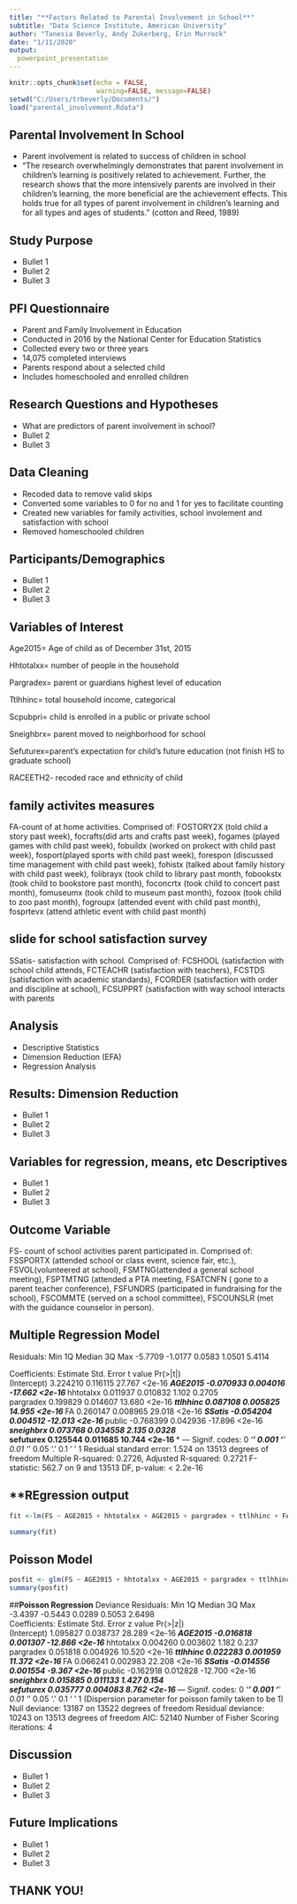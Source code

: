 ---
title: "**Factors Related to Parental Involvement in School**"
subtitle: "Data Science Institute, American University"
author: "Tanesia Beverly, Andy Zukerberg, Erin Murrock"
date: "1/11/2020"
output: 
  powerpoint_presentation
---


```{r setup, include=FALSE}
knitr::opts_chunk$set(echo = FALSE,
                      warning=FALSE, message=FALSE)
setwd("C:/Users/trbeverly/Documents/")
load("parental_involvement.Rdata")

```

## **Parental Involvement In School** 

- Parent involvement is related to success of children in school
- “The research overwhelmingly demonstrates that parent involvement in children's learning is positively related to achievement. Further, the research shows that the more intensively parents are involved in their children's learning, the more beneficial are the achievement effects. This holds true for all types of parent involvement in children's learning and for all types and ages of students.” (cotton and Reed, 1989)   


## **Study Purpose** 

- Bullet 1
- Bullet 2
- Bullet 3

## **PFI Questionnaire**

- Parent and Family Involvement in Education
- Conducted in 2016 by the National Center for Education Statistics
- Collected every two or three years
- 14,075 completed interviews
- Parents respond about a selected child
- Includes homeschooled and enrolled children

## **Research Questions and Hypotheses** 

- What are predictors of parent involvement in school?
- Bullet 2
- Bullet 3

## **Data Cleaning**

- Recoded data to remove valid skips 
- Converted some variables to 0 for no and 1 for yes to facilitate counting
- Created new variables for family activities, school involement and satisfaction with school 
- Removed homeschooled children


## **Participants/Demographics**

- Bullet 1
- Bullet 2
- Bullet 3

## **Variables of Interest**
Age2015= Age of child as of December 31st, 2015

Hhtotalxx= number of people in the household

Pargradex= parent or guardians highest level of education

Ttlhhinc= total household income, categorical

Scpubpri= child is enrolled in a public or private school

Sneighbrx= parent moved to neighborhood for school

Sefuturex=parent’s expectation for child’s future education (not finish HS to graduate school)

RACEETH2- recoded race and ethnicity of child

## **family activites measures**

FA-count of at home activities. Comprised of:
FOSTORY2X (told child a story past week), focrafts(did arts and crafts past week), fogames (played games with child past week), fobuildx (worked on prokect with child past week), fosport(played sports with child past week), forespon (discussed time management with child past week), fohistx (talked about family history with child past week), folibrayx (took child to library past month, fobookstx (took child to bookstore past month), foconcrtx (took child to concert past month), fomuseumx (took child to museum past month), fozoox (took child to zoo past month), fogroupx (attended event with child past month), fosprtevx (attend athletic event with child past month)

## slide for school satisfaction survey
SSatis- satisfaction with school. Comprised of:
FCSHOOL (satisfaction with school child attends, FCTEACHR (satisfaction with teachers), FCSTDS (satisfaction with academic standards), FCORDER (satisfaction with order and discipline at school), FCSUPPRT (satisfaction with way school interacts with parents

## **Analysis**

- Descriptive Statistics
- Dimension Reduction (EFA)
- Regression Analysis

## **Results: Dimension Reduction**

- Bullet 1
- Bullet 2
- Bullet 3

## **Variables for regression, means, etc Descriptives**

- Bullet 1
- Bullet 2
- Bullet 3

## **Outcome Variable**
FS- count of school activities parent participated in. 
Comprised of:	
FSSPORTX (attended school or class event, science fair, etc.), FSVOL(volunteered at school), FSMTNG(attended a general school meeting), FSPTMTNG (attended a PTA meeting, FSATCNFN ( gone to a parent teacher conference), FSFUNDRS (participated in fundraising for the school), FSCOMMTE (served on a school committee), FSCOUNSLR (met with the guidance counselor in person).


## **Multiple Regression Model**
Residuals:
    Min      1Q  Median      3Q     Max 
-5.7709 -1.0177  0.0583  1.0501  5.4114 

Coefficients:
             Estimate Std. Error t value Pr(>|t|)    
(Intercept)  3.224210   0.116115  27.767   <2e-16 ***
AGE2015     -0.070933   0.004016 -17.662   <2e-16 ***
hhtotalxx    0.011937   0.010832   1.102   0.2705    
pargradex    0.199829   0.014607  13.680   <2e-16 ***
ttlhhinc     0.087108   0.005825  14.955   <2e-16 ***
FA           0.260147   0.008965  29.018   <2e-16 ***
SSatis      -0.054204   0.004512 -12.013   <2e-16 ***
public      -0.768399   0.042936 -17.896   <2e-16 ***
sneighbrx    0.073768   0.034558   2.135   0.0328 *  
sefuturex    0.125544   0.011685  10.744   <2e-16 ***
---
Signif. codes:  0 ‘***’ 0.001 ‘**’ 0.01 ‘*’ 0.05 ‘.’ 0.1 ‘ ’ 1
Residual standard error: 1.524 on 13513 degrees of freedom
Multiple R-squared:  0.2726,	Adjusted R-squared:  0.2721 
F-statistic: 562.7 on 9 and 13513 DF,  p-value: < 2.2e-16

## **REgression output
\tiny
```{r echo = FALSE}

fit <-lm(FS ~ AGE2015 + hhtotalxx + AGE2015 + pargradex + ttlhhinc + FA + SSatis + public + sneighbrx + sefuturex, data=parinv) 

summary(fit)

```

## **Poisson Model**
```{r echo=FALSE}
posfit <- glm(FS ~ AGE2015 + hhtotalxx + AGE2015 + pargradex + ttlhhinc + FA + SSatis + public + sneighbrx + sefuturex, data=parinv, family = poisson())
summary(posfit)
```

##**Poisson Regression**
Deviance Residuals: 
    Min       1Q   Median       3Q      Max  
-3.4397  -0.5443   0.0289   0.5053   2.6498  
Coefficients:
             Estimate Std. Error z value Pr(>|z|)    
(Intercept)  1.095827   0.038737  28.289   <2e-16 ***
AGE2015     -0.016818   0.001307 -12.866   <2e-16 ***
hhtotalxx    0.004260   0.003602   1.182    0.237    
pargradex    0.051818   0.004926  10.520   <2e-16 ***
ttlhhinc     0.022283   0.001959  11.372   <2e-16 ***
FA           0.066241   0.002983  22.208   <2e-16 ***
SSatis      -0.014556   0.001554  -9.367   <2e-16 ***
public      -0.162918   0.012828 -12.700   <2e-16 ***
sneighbrx    0.015885   0.011133   1.427    0.154    
sefuturex    0.035777   0.004083   8.762   <2e-16 ***
---
Signif. codes:  0 ‘***’ 0.001 ‘**’ 0.01 ‘*’ 0.05 ‘.’ 0.1 ‘ ’ 1
(Dispersion parameter for poisson family taken to be 1)
    Null deviance: 13187  on 13522  degrees of freedom
Residual deviance: 10243  on 13513  degrees of freedom
AIC: 52140
Number of Fisher Scoring iterations: 4

## **Discussion**

- Bullet 1
- Bullet 2
- Bullet 3

## **Future Implications**

- Bullet 1
- Bullet 2
- Bullet 3

## **THANK YOU!**
